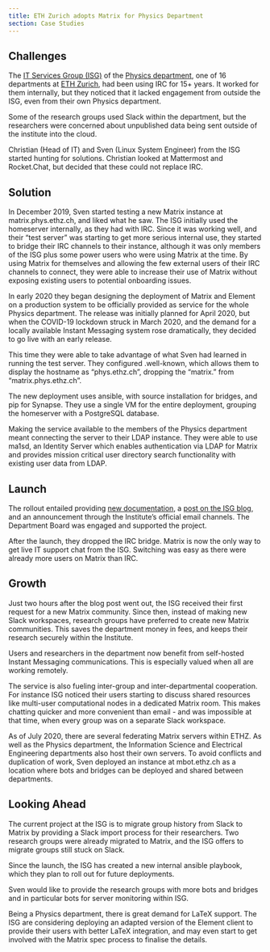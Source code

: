 ```yaml
---
title: ETH Zurich adopts Matrix for Physics Department
section: Case Studies
---
```


## Challenges

The [IT Services Group (ISG)](https://www.phys.ethz.ch/services/physics-isg.html) of the [Physics department](https://phys.ethz.ch/), one of 16 departments at [ETH Zurich](https://ethz.ch/), had been using IRC for 15+ years. It worked for them internally, but they noticed that it lacked engagement from outside the ISG, even from their own Physics department.

Some of the research groups used Slack within the department, but the researchers were concerned about unpublished data being sent outside of the institute into the cloud.

Christian (Head of IT) and Sven (Linux System Engineer) from the ISG started hunting for solutions. Christian looked at Mattermost and Rocket.Chat, but decided that these could not replace IRC.

## Solution

In December 2019, Sven started testing a new Matrix instance at matrix.phys.ethz.ch, and liked what he saw. The ISG initially used the homeserver internally, as they had with IRC. Since it was working well, and their “test server” was starting to get more serious internal use, they started to bridge their IRC channels to their instance, although it was only members of the ISG plus some power users who were using Matrix at the time. By using Matrix for themselves and allowing the few external users of their IRC channels to connect, they were able to increase their use of Matrix without exposing existing users to potential onboarding issues.

In early 2020 they began designing the deployment of Matrix and Element on a production system to be officially provided as service for the whole Physics department. The release was initially planned for April 2020, but when the COVID-19 lockdown struck in March 2020, and the demand for a locally available Instant Messaging system rose dramatically, they decided to go live with an early release.

This time they were able to take advantage of what Sven had learned in running the test server. They configured .well-known, which allows them to display the hostname as “phys.ethz.ch”, dropping the “matrix.” from “matrix.phys.ethz.ch”.

The new deployment uses ansible, with source installation for bridges, and pip for Synapse. They use a single VM for the entire deployment, grouping the homeserver with a PostgreSQL database.

Making the service available to the members of the Physics department meant connecting the server to their LDAP instance. They were able to use ma1sd, an Identity Server which enables authentication via LDAP for Matrix and provides mission critical user directory search functionality with existing user data from LDAP.

## Launch

The rollout entailed providing [new documentation](https://readme.phys.ethz.ch/chat/), a [post on the ISG blog](https://isg.phys.ethz.ch/2020/03/20/new-d-phys-collaboration-chat-service-slack-replacement/), and an announcement through the Institute’s official email channels. The Department Board was engaged and supported the project.

After the launch, they dropped the IRC bridge. Matrix is now the only way to get live IT support chat from the ISG. Switching was easy as there were already more users on Matrix than IRC.

## Growth

Just two hours after the blog post went out, the ISG received their first request for a new Matrix community. Since then, instead of making new Slack workspaces, research groups have preferred to create new Matrix communities. This saves the department money in fees, and keeps their research securely within the Institute.

Users and researchers in the department now benefit from self-hosted Instant Messaging communications. This is especially valued when all are working remotely.

The service is also fueling inter-group and inter-departmental cooperation. For instance ISG noticed their users starting to discuss shared resources like multi-user computational nodes in a dedicated Matrix room. This makes chatting quicker and more convenient than email - and was impossible at that time, when every group was on a separate Slack workspace.

As of July 2020, there are several federating Matrix servers within ETHZ. As well as the Physics department, the Information Science and Electrical Engineering departments also host their own servers. To avoid conflicts and duplication of work, Sven deployed an instance at mbot.ethz.ch as a location where bots and bridges can be deployed and shared between departments.

## Looking Ahead

The current project at the ISG is to migrate group history from Slack to Matrix by providing a Slack import process for their researchers. Two research groups were already migrated to Matrix, and the ISG offers to migrate groups still stuck on Slack. 

Since the launch, the ISG has created a new internal ansible playbook, which they plan to roll out for future deployments.

Sven would like to provide the research groups with more bots and bridges and in particular bots for server monitoring within ISG.

Being a Physics department, there is great demand for LaTeX support. The ISG are considering deploying an adapted version of the Element client to provide their users with better LaTeX integration, and may even start to get involved with the Matrix spec process to finalise the details.

